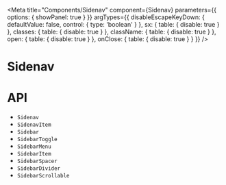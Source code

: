 

<Meta
  title="Components/Sidenav"
  component={Sidenav}
  parameters={{
    options: { showPanel: true }
  }}
  argTypes={{
    disableEscapeKeyDown: {
      defaultValue: false,
      control: {
        type: 'boolean'
      }
    },
    sx: {
      table: {
        disable: true
      }
    },
    classes: {
      table: {
        disable: true
      }
    },
    className: {
      table: {
        disable: true
      }
    },
    open: {
      table: {
        disable: true
      }
    },
    onClose: {
      table: {
        disable: true
      }
    }
  }}
/>

# Sidenav

<Canvas>
  <Story story={stories.Demo} name="Demo" />
</Canvas>

<ArgsTable story="Demo" />

# API

<ul>
  <li>
    <LinkTo kind="components-api-Sidenav" story="page">
      <code>Sidenav</code>
    </LinkTo>
  </li>
  <li>
    <LinkTo kind="components-api-SidenavItem" story="page">
      <code>SidenavItem</code>
    </LinkTo>
  </li>
  <li>
    <LinkTo kind="components-api-Sidebar" story="page">
      <code>Sidebar</code>
    </LinkTo>
  </li>
  <li>
    <LinkTo kind="components-api-SidebarToggle" story="page">
      <code>SidebarToggle</code>
    </LinkTo>
  </li>
  <li>
    <LinkTo kind="components-api-SidebarMenu" story="page">
      <code>SidebarMenu</code>
    </LinkTo>
  </li>
  <li>
    <LinkTo kind="components-api-SidebarItem" story="page">
      <code>SidebarItem</code>
    </LinkTo>
  </li>
  <li>
    <LinkTo kind="components-api-SidebarSpacer" story="page">
      <code>SidebarSpacer</code>
    </LinkTo>
  </li>
  <li>
    <LinkTo kind="components-api-SidebarDivider" story="page">
      <code>SidebarDivider</code>
    </LinkTo>
  </li>
  <li>
    <LinkTo kind="components-api-SidebarScrollable" story="page">
      <code>SidebarScrollable</code>
    </LinkTo>
  </li>
</ul>
